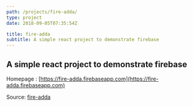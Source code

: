 ```yaml
---
path: /projects/fire-adda/
type: project
date: 2018-09-05T07:35:54Z

title: fire-adda
subtitle: A simple react project to demonstrate firebase
---
```

A simple react project to demonstrate firebase
---
Homepage : [https://fire-adda.firebaseapp.com](https://fire-adda.firebaseapp.com)

Source: [fire-adda](https://github.com/sjsakib/fire-adda)
